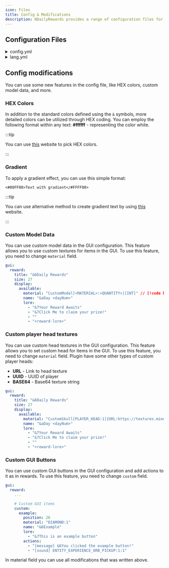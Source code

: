 ```yaml
---
icon: Files
title: Config & Modifications
description: NDailyRewards provides a range of configuration files for you to use. This section will detail the configuration files that NDailyRewards have.
---
```


## Configuration Files


<details>
<summary>config.yml</summary>

```yaml
# ███╗░░██╗██████╗░░█████╗░██╗██╗░░░░░██╗░░░██╗██████╗░███████╗░██╗░░░░░░░██╗░█████╗░██████╗░██████╗░░██████╗
# ████╗░██║██╔══██╗██╔══██╗██║██║░░░░░╚██╗░██╔╝██╔══██╗██╔════╝░██║░░██╗░░██║██╔══██╗██╔══██╗██╔══██╗██╔════╝
# ██╔██╗██║██║░░██║███████║██║██║░░░░░░╚████╔╝░██████╔╝█████╗░░░╚██╗████╗██╔╝███████║██████╔╝██║░░██║╚█████╗░
# ██║╚████║██║░░██║██╔══██║██║██║░░░░░░░╚██╔╝░░██╔══██╗██╔══╝░░░░████╔═████║░██╔══██║██╔══██╗██║░░██║░╚═══██╗
# ██║░╚███║██████╔╝██║░░██║██║███████╗░░░██║░░░██║░░██║███████╗░░╚██╔╝░╚██╔╝░██║░░██║██║░░██║██████╔╝██████╔╝
# ╚═╝░░╚══╝╚═════╝░╚═╝░░╚═╝╚═╝╚══════╝░░░╚═╝░░░╚═╝░░╚═╝╚══════╝░░░╚═╝░░░╚═╝░░╚═╝░░╚═╝╚═╝░░╚═╝╚═════╝░╚═════╝░

# Discord server: https://discord.gg/p7cxhw7E2M
# Modrinth: https://modrinth.com/plugin/ndailyrewards

# General settings
check-updates: true

# Database configuration
database:
  # Select here the database you want to use
  # The following databases are supported:
  #  - sqlite - (default) stores all data in a local file
  #  - mariadb - allows using a remote database
  type: sqlite

  # SQLite configuration
  sqlite:
    file: "ndailyrewards.db"
  # MariaDB configuration
  mariadb:
    jdbc: "jdbc:mariadb://localhost:3306/ndailyrewards"
    username: "root"
    password: "password"

  # Advanced configuration for Database (do not touch unless you know what you are doing)
  # Comment out any data source property to disable setting it.
  cachePrepStmts: true
  prepStmtCacheSize: 250
  prepStmtCacheSqlLimit: 2048
  useServerPrepStmts: true
  useLocalSessionState: true
  rewriteBatchedStatements: true
  cacheResultSetMetadata: true
  cacheServerConfiguration: true
  elideSetAutoCommits: true
  maintainTimeStats: false

# Player events
events:
  # Whether a reward should automatically claim when a player joins (if available)
  auto-claim-reward: false
  # Delay in seconds before the reward is automatically claimed
  auto-claim-delay: 10
  # When player joins the server, should plugin open the reward GUI?
  open-gui-when-available: false
  # When player joins the server, should plugin notify player about available rewards?
  notify-when-available: true

# Rewards configuration
rewards:
  # When a player reaches the day limit, should it reset to the first day?
  reset-when-all-claimed: true
  # When player joins server for the first time, should the reward be available?
  first-join-reward: false
  # Specify how many days the player has to wait to claim the reward again (in hours)
  cooldown: 24
  # Specify the time for which the rewards will be reset if the player has not collected the reward (in hours)
  reset-time: 24
  # Should next day unlock after midnight?
  unlock-after-midnight: false
  # Available actions:
  # [console] - entered statement will be executed from console
  # [player] - statement performed as player command execution
  # [message] - messages the player with specified text
  # [actionbar] - shows the text in actionbar for the player
  # [title] - sends primary title with entered text
  # [subtitle] - sends secondary title with entered text
  # [sound] - plays specified sound for the player (sound:volume:pitch)
  # [permission] {ndailyrewards.permission} - checks if player has permission
  # [luck] {0-100} - executes the statement with a specified chance (0-100)
  # [close] - closes the inventory for the player
  # You can also use PlaceholderAPI placeholders (requires PlaceholderAPI plugin)
  # Note: First slot in inventory is 0, not 1
  days:
    '1':
      position: 10
      lore:
        - "&7&lRewards:"
        - "&6- &e1x &6Diamond"
      actions:
        - "[console] give <player> diamond 1"
        - "[message] &6You have claimed your reward!"
        - "[sound] ENTITY_EXPERIENCE_ORB_PICKUP:1:1"
    '2':
      position: 11
      lore:
        - "&7&lRewards:"
        - "&6- &e2x &6Diamond"
      actions:
        - "[console] give <player> diamond 2"
        - "[message] &6You have claimed your reward!"
        - "[sound] ENTITY_EXPERIENCE_ORB_PICKUP:1:1"
    '3':
      position: 12
      lore:
        - "&7&lRewards:"
        - "&6- &e3x &6Diamond"
      actions:
        - "[console] give <player> diamond 3"
        - "[message] &6You have claimed your reward!"
        - "[sound] ENTITY_EXPERIENCE_ORB_PICKUP:1:1"
    '4':
      position: 13
      lore:
        - "&7&lRewards:"
        - "&6- &e4x &6Diamond"
      actions:
        - "[console] give <player> diamond 4"
        - "[message] &6You have claimed your reward!"
        - "[sound] ENTITY_EXPERIENCE_ORB_PICKUP:1:1"
    '5':
      position: 14
      lore:
        - "&7&lRewards:"
        - "&6- &e5x &6Diamond"
      actions:
        - "[console] give <player> diamond 5"
        - "[message] &6You have claimed your reward!"
        - "[sound] ENTITY_EXPERIENCE_ORB_PICKUP:1:1"
    '6':
      position: 15
      lore:
        - "&7&lRewards:"
        - "&6- &e6x &6Diamond"
      actions:
        - "[console] give <player> diamond 6"
        - "[message] &6You have claimed your reward!"
        - "[sound] ENTITY_EXPERIENCE_ORB_PICKUP:1:1"
    '7':
      position: 16
      lore:
        - "&7&lRewards:"
        - "&6- &e7x &6Diamond"
      actions:
        - "[console] give <player> diamond 7"
        - "[message] &6You have claimed your reward!"
        - "[sound] ENTITY_EXPERIENCE_ORB_PICKUP:1:1"

gui:
  reward:
    title: "&6Daily Rewards"
    size: 27
    display:
      available:
        material: "EMERALD_BLOCK:1"
        name: "&aDay <dayNum>"
        lore:
          - "&7Your Reward Awaits"
          - "&7Click Me to claim your prize!"
          - ""
          - "<reward-lore>"
      claimed:
        material: "COAL_BLOCK:1"
        name: "&aDay <dayNum>"
        lore:
          - "&7You have claimed this reward"
          - ""
          - "<reward-lore>"
      next:
        material: "COAL_BLOCK:1"
        name: "&aDay <dayNum>"
        lore:
          - "&7Your Reward Will Be Here Soon"
          - "&7Wait <time-left>"
          - ""
          - "<reward-lore>"
      unavailable:
        material: "BARRIER:1"
        name: "&aDay <dayNum>"
        lore:
          - "&7You have not reached this day yet"
          - ""
          - "<reward-lore>"
      filler:
        enable: true
        material: "GRAY_STAINED_GLASS_PANE:1"
        name: "&7"
        lore: [ ]

    # Custom GUI items
    custom: [ ]

sound:
  open:
    enabled: true
    type: "BLOCK_BARREL_OPEN:1:1"
```

</details>

<details>
<summary>lang.yml</summary>

```yaml
#  -------------------------------------
# |    NDailyRewards Messages Config    |
#  -------------------------------------
# You can change all messages in this file, but don't change the keys
# NDailyRewards supports HEX colors, and you can combine it with default Minecraft colors codes

prefix: "&6[&eNDailyRewards&6] &7"
no-permission: "&cYou don't have permission to do that!"
not-player: "&cYou must be a player to do that!"
player-not-found: "&cPlayer not found!"
invalid-syntax: "&cInvalid syntax! Use &f/reward help &cto see available commands"

commands:
  help:
    - "&6List of available commands:"
    - "&f/reward &7- Opens rewards menu"
    - "&f/reward claim &7- Claim latest reward without opening the menu"
    - "&f/reward help &7- Show this message"
    - "&f/reward reload &7- Reloads plugin"
    - "&f/reward setday <player> <day> &7- Set player's day"
    - "&f/reward version &7- Show plugin version"
  reload: "&aPlugin reloaded!"
  setday: "&aSet &e<player> &acurrent day to &e<day>"

events:
  notify-when-available: "&6You have available rewards! Use &f/reward &6to open the menu"

claim:
  already-claimed: "&cYou have already claimed this reward"
  available-soon: "&cThis reward will be available soon"
  not-available: "&cYou can't claim this reward yet"
  reward-reset: "&cYour rewards have been reset because you haven't claimed them for a long time"
```

</details>

## Config modifications

You can use some new features in the config file, like HEX colors, custom model data, and more.

### HEX Colors

In addition to the standard colors defined using the `&` symbols, more detailed colors can be utilized through HEX coding. You can employ the following format within any text: **#ffffff** - representing the color white.

:::tip

You can use [this](https://colorpicker.me) website to pick HEX colors.

:::

### Gradient

To apply a gradient effect, you can use this simple format:

`<#00FF00>Text with gradient</#FFFF00>`

:::tip

You can use alternative method to create gradient text by using [this](https://www.birdflop.com/resources/rgb/) website.

:::

### Custom Model Data

You can use custom model data in the GUI configuration. This feature allows you to use custom textures for items in the GUI. To use this feature, you need to change `material` field.

```yaml
gui:
  reward:
    title: "&6Daily Rewards"
    size: 27
    display:
      available:
        material: "CustomModel[<MATERIAL>:<QUANTITY>][INT]" // [!code highlight]
        name: "&aDay <dayNum>"
        lore:
          - "&7Your Reward Awaits"
          - "&7Click Me to claim your prize!"
          - ""
          - "<reward-lore>"
```

### Custom player head textures

You can use custom head textures in the GUI configuration. This feature allows you to set custom head for items in the GUI. To use this feature, you need to change `material` field. Plugin have some other types of custom player heads:

- **URL** - Link to head texture
- **UUID** - UUID of player
- **BASE64** - Base64 texture string

```yaml
gui:
  reward:
    title: "&6Daily Rewards"
    size: 27
    display:
      available:
        material: "CustomSkull[PLAYER_HEAD:1]{URL:https://textures.minecraft.net/texture/dba489a53d9465f33836355ad09c22d5d2593e61bfab45fc19062a751c4005a2}" // [!code highlight]
        name: "&aDay <dayNum>"
        lore:
          - "&7Your Reward Awaits"
          - "&7Click Me to claim your prize!"
          - ""
          - "<reward-lore>"
```

### Custom GUI Buttons

You can use custom GUI buttons in the GUI configuration and add actions to it as in rewards. To use this feature, you need to change `custom` field.

```yaml
gui:
  reward:
    ...

    # Custom GUI items
    custom:
      example:
        position: 26
        material: "DIAMOND:1"
        name: "&6Example"
        lore:
          - "&7This is an example button"
        actions:
          - "[message] &6You clicked the example button!"
          - "[sound] ENTITY_EXPERIENCE_ORB_PICKUP:1:1"
```

In material field you can use all modifications that was written above.